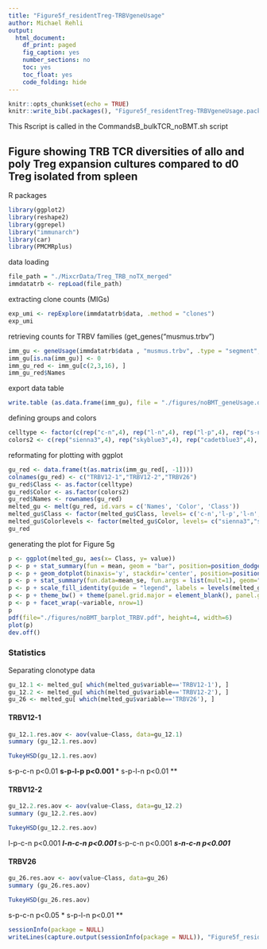 ```yaml
---
title: "Figure5f_residentTreg-TRBVgeneUsage"
author: Michael Rehli
output: 
  html_document:
    df_print: paged
    fig_caption: yes
    number_sections: no
    toc: yes
    toc_float: yes
    code_folding: hide
---
```


```r
knitr::opts_chunk$set(echo = TRUE)
knitr::write_bib(.packages(), "Figure5f_residentTreg-TRBVgeneUsage.packages.bib")
```

This Rscript is called in the CommandsB_bulkTCR_noBMT.sh script 

## Figure showing TRB TCR diversities of allo and poly Treg expansion cultures compared to d0 Treg isolated from spleen

R packages

```r
library(ggplot2)
library(reshape2)
library(ggrepel)
library("immunarch")
library(car)
library(PMCMRplus)
```

data loading

```r
file_path = "./MixcrData/Treg_TRB_noTX_merged"
immdatatrb <- repLoad(file_path)
```

extracting clone counts (MIGs)

```r
exp_umi <- repExplore(immdatatrb$data, .method = "clones")
exp_umi
```

retrieving counts for TRBV families (get_genes("musmus.trbv")

```r
imm_gu <- geneUsage(immdatatrb$data , "musmus.trbv", .type = "segment", .ambig = "exc", .norm = T)
imm_gu[is.na(imm_gu)] <- 0
imm_gu_red <- imm_gu[c(2,3,16), ]
imm_gu_red$Names
```


export data table 

```r
write.table (as.data.frame(imm_gu), file = "./figures/noBMT_geneUsage.data.txt", sep = "\t", row.names = FALSE, col.names = TRUE, quote = FALSE)
```



defining groups and colors

```r
celltype <- factor(c(rep("c-n",4), rep("l-n",4), rep("l-p",4), rep("s-n",4), rep("s-p",4)))
colors2 <- c(rep("sienna3",4), rep("skyblue3",4), rep("cadetblue3",4), rep("deeppink",4), rep("mediumvioletred",4))
```

reformating for plotting with ggplot

```r
gu_red <- data.frame(t(as.matrix(imm_gu_red[, -1])))
colnames(gu_red) <- c("TRBV12-1","TRBV12-2","TRBV26")
gu_red$Class <- as.factor(celltype)
gu_red$Color <- as.factor(colors2)
gu_red$Names <- rownames(gu_red)
melted_gu <- melt(gu_red, id.vars = c('Names', 'Color', 'Class'))
melted_gu$Class <- factor(melted_gu$Class, levels= c('c-n','l-p','l-n','s-p','s-n'))
melted_gu$Colorlevels <- factor(melted_gu$Color, levels= c("sienna3","skyblue3","cadetblue3","deeppink","mediumvioletred"))
gu_red
```

generating the plot for Figure 5g

```r
p <- ggplot(melted_gu, aes(x= Class, y= value))
p <- p + stat_summary(fun = mean, geom = "bar", position=position_dodge(.9), aes(fill=Color))
p <- p + geom_dotplot(binaxis='y', stackdir='center', position=position_dodge(.9), dotsize=2,  stackratio = 1, binwidth=.0015,  aes(fill=Color), show.legend=T) 
p <- p + stat_summary(fun.data=mean_se, fun.args = list(mult=1), geom="errorbar", color="black", size=0.5, width = 0.6, position=position_dodge(.9))
p <- p + scale_fill_identity(guide = "legend", labels = levels(melted_gu$Class), breaks = levels(melted_gu$Colorlevels)) + scale_y_continuous(limits = c(0, .155), expand = c(0, 0))
p <- p + theme_bw() + theme(panel.grid.major = element_blank(), panel.grid.minor = element_blank(), axis.text.x = element_text(angle = 90, vjust=0.5, hjust=1), text = element_text(size = 12))
p <- p + facet_wrap(~variable, nrow=1)
p
pdf(file="./figures/noBMT_barplot_TRBV.pdf", height=4, width=6)
plot(p)
dev.off()
```

### Statistics

Separating clonotype data
```r
gu_12.1 <- melted_gu[ which(melted_gu$variable=='TRBV12-1'), ]
gu_12.2 <- melted_gu[ which(melted_gu$variable=='TRBV12-2'), ]
gu_26 <- melted_gu[ which(melted_gu$variable=='TRBV26'), ]
```

#### TRBV12-1
```r
gu_12.1.res.aov <- aov(value~Class, data=gu_12.1)
summary (gu_12.1.res.aov)
```

```r
TukeyHSD(gu_12.1.res.aov)
```
s-p-c-n p<0.01 **
s-p-l-p p<0.001 ***
s-p-l-n p<0.01 **

#### TRBV12-2
```r
gu_12.2.res.aov <- aov(value~Class, data=gu_12.2)
summary (gu_12.2.res.aov)
```

```r
TukeyHSD(gu_12.2.res.aov)
```
l-p-c-n p<0.001 ***
l-n-c-n p<0.001 ***
s-p-c-n p<0.001 ***
s-n-c-n p<0.001 ***

#### TRBV26
```r
gu_26.res.aov <- aov(value~Class, data=gu_26)
summary (gu_26.res.aov)
```

```r
TukeyHSD(gu_26.res.aov)
```
s-p-c-n p<0.05 *
s-p-l-n p<0.01 **




```r
sessionInfo(package = NULL)
writeLines(capture.output(sessionInfo(package = NULL)), "Figure5f_residentTreg-TRBVgeneUsage_TRB_SessionInfo.txt")
```


